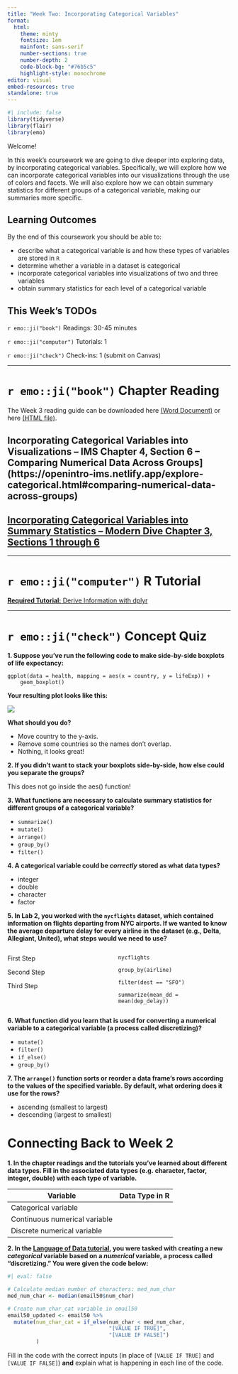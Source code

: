 ```yaml
---
title: "Week Two: Incorporating Categorical Variables"
format: 
  html: 
    theme: minty
    fontsize: 1em
    mainfont: sans-serif
    number-sections: true
    number-depth: 2
    code-block-bg: "#76b5c5"
    highlight-style: monochrome
editor: visual
embed-resources: true
standalone: true
---
```


```r
#| include: false
library(tidyverse)
library(flair)
library(emo)
```

Welcome!

In this week's coursework we are going to dive deeper into exploring data, by incorporating categorical variables. Specifically, we will explore how we can incorporate categorical variables into our visualizations through the use of colors and facets. We will also explore how we can obtain summary statistics for different groups of a categorical variable, making our summaries more specific.

## Learning Outcomes

By the end of this coursework you should be able to:

-   describe what a categorical variable is and how these types of variables are stored in `R`
-   determine whether a variable in a dataset is categorical
-   incorporate categorical variables into visualizations of two and three variables
-   obtain summary statistics for each level of a categorical variable

## This Week's TODOs

`r emo::ji("book")` Readings: 30-45 minutes

`r emo::ji("computer")` Tutorials: 1

`r emo::ji("check")` Check-ins: 1 (submit on Canvas)

------------------------------------------------------------------------

# `r emo::ji("book")` Chapter Reading

The Week 3 reading guide can be downloaded here [(Word Document)](reading_guide/week3_reading_guide.docx) or here [(HTML file)](reading_guide/week3_reading_guide.html).

## Incorporating Categorical Variables into Visualizations -- IMS Chapter 4, Section 6 -- Comparing Numerical Data Across Groups\](https://openintro-ims.netlify.app/explore-categorical.html#comparing-numerical-data-across-groups)

## [Incorporating Categorical Variables into Summary Statistics -- Modern Dive Chapter 3, Sections 1 through 6](https://moderndive.com/3-wrangling.html)

------------------------------------------------------------------------

# `r emo::ji("computer")` R Tutorial

[**Required Tutorial:** Derive Information with dplyr](https://posit.cloud/learn/primers/2.3)

------------------------------------------------------------------------

# `r emo::ji("check")` Concept Quiz

**1. Suppose you've run the following code to make side-by-side boxplots of life expectancy:**

    ggplot(data = health, mapping = aes(x = country, y = lifeExp)) + 
        geom_boxplot()

**Your resulting plot looks like this:**

![](images/boxplot_with_overlapping_axis_labels.webp)

**What should you do?**

-   Move country to the y-axis.
-   Remove some countries so the names don't overlap.
-   Nothing, it looks great!

**2. If you didn't want to stack your boxplots side-by-side, how else could you separate the groups?**

::: callout-tip
This does not go inside the aes() function!
:::

**3. What functions are necessary to calculate summary statistics for different groups of a categorical variable?**

-   `summarize()`
-   `mutate()`
-   `arrange()`
-   `group_by()`
-   `filter()`

**4. A categorical variable could be *correctly* stored as what data types?**

-   integer
-   double
-   character
-   factor

**5. In Lab 2, you worked with the `nycflights` dataset, which contained information on flights departing from NYC airports. If we wanted to know the average departure delay for every airline in the dataset (e.g., Delta, Allegiant, United), what steps would we need to use?**

::: columns
::: {.column width="40%"}
First Step

Second Step

Third Step
:::

::: {.column width="5%"}
:::

::: {.column width="55%"}
`nycflights`

`group_by(airline)`

`filter(dest == "SFO")`

`summarize(mean_dd = mean(dep_delay))`
:::
:::

**6. What function did you learn that is used for converting a numerical variable to a categorical variable (a process called discretizing)?**

-   `mutate()`
-   `filter()`
-   `if_else()`
-   `group_by()`

**7. The `arrange()` function sorts or reorder a data frame's rows according to the values of the specified variable. By default, what ordering does it use for the rows?**

-   ascending (smallest to largest)
-   descending (largest to smallest)

# Connecting Back to Week 2

**1. In the chapter readings and the tutorials you've learned about different data types. Fill in the associated data types (e.g. character, factor, integer, double) with each type of variable.**

| Variable                      | Data Type in R |
|-------------------------------|----------------|
| Categorical variable          |                |
| Continuous numerical variable |                |
| Discrete numerical variable   |                |

**2. In the [Language of Data tutorial](https://openintro.shinyapps.io/ims-01-data-01), you were tasked with creating a new *categorical* variable based on a *numerical* variable, a process called "discretizing." You were given the code below:**

```r
#| eval: false

# Calculate median number of characters: med_num_char
med_num_char <- median(email50$num_char)

# Create num_char_cat variable in email50
email50_updated <- email50 %>%
  mutate(num_char_cat = if_else(num_char < med_num_char,
                                "[VALUE IF TRUE]",
                                "[VALUE IF FALSE]")
         )
```

Fill in the code with the correct inputs (in place of `[VALUE IF TRUE]` and `[VALUE IF FALSE]`) **and** explain what is happening in each line of the code.
